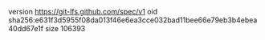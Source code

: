 version https://git-lfs.github.com/spec/v1
oid sha256:e631f3d5955f08da013f46e6ea3cce032bad11bee66e79eb3b4ebea40dd67e1f
size 106393
